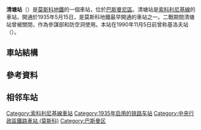 {{NoteTA |G1=Transport |G2=Railway}}
{{Infobox station
|name          = 清塘<br />{{lang|ru|Чи́стые пруды́}}
|type          = [[莫斯科地鐵|莫斯科地鐵]]車站
|image         = MosMetro Chistye Prudy asv2018-01.jpg
|image_caption = 
|address       = [[中央行政區_(莫斯科)|中央行政區]][[巴斯曼區|巴斯曼區]]
|borough       = [[莫斯科|莫斯科]]
|country       = [[俄羅斯|俄羅斯]]
|coordinates   = {{coord|55.7657|37.6388|display=inline,title}}
|line          = {{MOSMETRO-bull|1||text=1}}
|other         = '''[[無軌電車|無軌電車]]'''：9、48<br />'''[[有軌電車|電車]]'''：A、3、39
|structure     = {{link-en|外掛樑車站|Pylon station|深層外掛樑}}三拱門車站
|platform      = 1個[[島式月台|島式月台]]
|depth         = {{convert|35|m}}
|levels        = 1層
|tracks        = 2條
|parking       = 無
|bicycle       = 無
|opened        = {{start date and age|1935|05|15}}
|closed        = 
|rebuilt       = 
|ADA           = 
|code          = 008
|owned         = 莫斯科地鐵
|zone          = 
|former        = 基洛夫（1935－1990年）
|passengers    = 11,736,210
|pass_year     = 2009年
|pass_percent  = 
|pass_system   = 
|mpassengers   = 
|services      = 
|map_type      = Central Moscow
|AlternativeMap= Central Moscow grayscale.png
|map_overlay   = Central Moscow metro lines.svg
|map_caption   = 
|map_state     = collapsed
|route_map     = 
}}
'''清塘站'''（{{lang-rus|Чи́стые пруды́|Chistye Prudy}}）是[[莫斯科地鐵|莫斯科地鐵]]的一個車站，位於[[巴斯曼尼區|巴斯曼尼區]]。清塘站是[[索科利尼基線|索科利尼基線]]的車站，開通於1935年5月15日，是莫斯科地鐵最早開通的車站之一。二戰期間清塘站曾被關閉，作為參謀部和防空洞使用。本站在1990年11月5日前曾称基洛夫站（{{lang|ru|Кировская}}）。

== 車站結構 ==
{{RenderStations|system=MosMetro|
{{RailStStart|西}}
{{RailStLine|1|1|dir=l|{{MOSMETRO-bull|1|text=1}} $$莎拉里耶沃$$・$$猎人商行$$・$$卢比扬卡$$方向}}
{{RailStPlatform|岛}}
{{RailStLine|2|2|dir=r|{{MOSMETRO-bull|1|text=1}} $$红门$$・$$罗科索夫斯基林荫路$$方向}}
{{RailStEnd|东}}
}}
{{gallery
|width=200
|File:Moscow Chistye Prudy vestibule 04-2016.jpg|其中一个站口
|File:Ch prudi sr bul trans.JPG|通往[[斯利坚斯克林荫路站|斯利坚斯克林荫路站]]的换乘通道
}}

==參考資料==
{{Reflist}}
{{commonscat|Chistiye Prudy|position=left}}

== 相邻车站 ==
{{s-rail-start}}
{{s-rail|title=MosMetro}}
{{s-line new|system=MosMetro|line=1|previous=红门|next=卢比扬卡}}
{{end box}}
{{索科利尼基線}}
[[Category:索科利尼基線車站|Category:索科利尼基線車站]]
[[Category:1935年启用的铁路车站|Category:1935年启用的铁路车站]]
[[Category:中央行政區鐵路車站_(莫斯科)|Category:中央行政區鐵路車站 (莫斯科)]]
[[Category:巴斯曼区|Category:巴斯曼区]]
